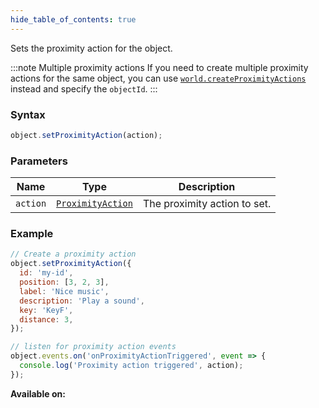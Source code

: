 ```yaml
---
hide_table_of_contents: true
---
```



Sets the proximity action for the object.

:::note Multiple proximity actions
If you need to create multiple proximity actions for the same object, you can use [`world.createProximityActions`](/sdk/methods/world/createProximityAction) instead and specify the `objectId`.
:::

### Syntax

```js
object.setProximityAction(action);
```

### Parameters

| Name     | Type                                            | Description                  |
| -------- | ----------------------------------------------- | ---------------------------- |
| `action` | [`ProximityAction`](/sdk/types/ProximityAction) | The proximity action to set. |

### Example

```js
// Create a proximity action
object.setProximityAction({
  id: 'my-id',
  position: [3, 2, 3],
  label: 'Nice music',
  description: 'Play a sound',
  key: 'KeyF',
  distance: 3,
});

// listen for proximity action events
object.events.on('onProximityActionTriggered', event => {
  console.log('Proximity action triggered', action);
});
```

**Available on:** <ClientTag />
